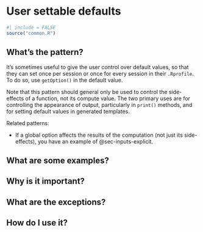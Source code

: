 # User settable defaults {#sec-def-user}

```r
#| include = FALSE
source("common.R")
```

## What's the pattern?

It's sometimes useful to give the user control over default values, so that they can set once per session or once for every session in their `.Rprofile`.
To do so, use `getOption()` in the default value.

Note that this pattern should general only be used to control the side-effects of a function, not its compute value.
The two primary uses are for controlling the appearance of output, particularly in `print()` methods, and for setting default values in generated templates.

Related patterns:

-   If a global option affects the results of the computation (not just its side-effects), you have an example of @sec-inputs-explicit.

## What are some examples?

## Why is it important?

## What are the exceptions?

## How do I use it?
